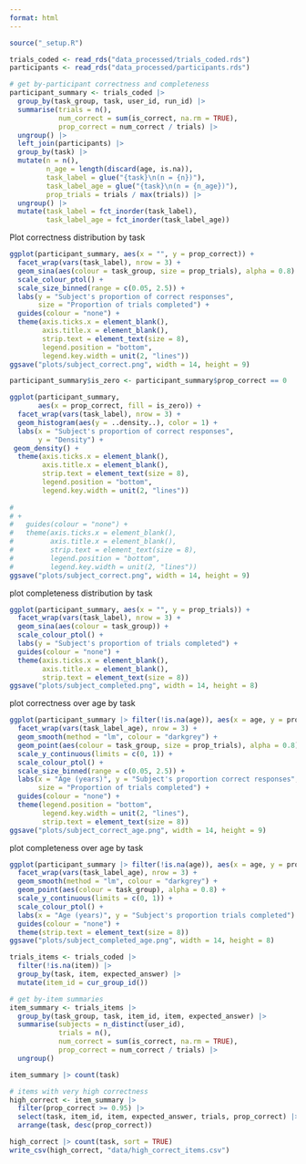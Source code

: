 ```yaml
---
format: html
---
```

  
```r
source("_setup.R")

trials_coded <- read_rds("data_processed/trials_coded.rds")
participants <- read_rds("data_processed/participants.rds")
```

```r
# get by-participant correctness and completeness
participant_summary <- trials_coded |>
  group_by(task_group, task, user_id, run_id) |>
  summarise(trials = n(),
            num_correct = sum(is_correct, na.rm = TRUE),
            prop_correct = num_correct / trials) |>
  ungroup() |>
  left_join(participants) |>
  group_by(task) |>
  mutate(n = n(),
         n_age = length(discard(age, is.na)),
         task_label = glue("{task}\n(n = {n})"),
         task_label_age = glue("{task}\n(n = {n_age})"),
         prop_trials = trials / max(trials)) |>
  ungroup() |>
  mutate(task_label = fct_inorder(task_label),
         task_label_age = fct_inorder(task_label_age))
```

Plot correctness distribution by task

```r
ggplot(participant_summary, aes(x = "", y = prop_correct)) +
  facet_wrap(vars(task_label), nrow = 3) +
  geom_sina(aes(colour = task_group, size = prop_trials), alpha = 0.8) +
  scale_colour_ptol() +
  scale_size_binned(range = c(0.05, 2.5)) +
  labs(y = "Subject's proportion of correct responses",
       size = "Proportion of trials completed") +
  guides(colour = "none") +
  theme(axis.ticks.x = element_blank(),
        axis.title.x = element_blank(),
        strip.text = element_text(size = 8),
        legend.position = "bottom",
        legend.key.width = unit(2, "lines"))
ggsave("plots/subject_correct.png", width = 14, height = 9)
```

```r

participant_summary$is_zero <- participant_summary$prop_correct == 0

ggplot(participant_summary, 
       aes(x = prop_correct, fill = is_zero)) +
  facet_wrap(vars(task_label), nrow = 3) +
  geom_histogram(aes(y = ..density..), color = 1) + 
  labs(x = "Subject's proportion of correct responses", 
       y = "Density") +
 geom_density() + 
  theme(axis.ticks.x = element_blank(),
        axis.title.x = element_blank(),
        strip.text = element_text(size = 8),
        legend.position = "bottom",
        legend.key.width = unit(2, "lines"))
 
# 
# +
#   guides(colour = "none") +
#   theme(axis.ticks.x = element_blank(),
#         axis.title.x = element_blank(),
#         strip.text = element_text(size = 8),
#         legend.position = "bottom",
#         legend.key.width = unit(2, "lines"))
ggsave("plots/subject_correct.png", width = 14, height = 9)
```

plot completeness distribution by task

```r
ggplot(participant_summary, aes(x = "", y = prop_trials)) +
  facet_wrap(vars(task_label), nrow = 3) +
  geom_sina(aes(colour = task_group)) +
  scale_colour_ptol() +
  labs(y = "Subject's proportion of trials completed") +
  guides(colour = "none") +
  theme(axis.ticks.x = element_blank(),
        axis.title.x = element_blank(),
        strip.text = element_text(size = 8))
ggsave("plots/subject_completed.png", width = 14, height = 8)
```

plot correctness over age by task

```r
ggplot(participant_summary |> filter(!is.na(age)), aes(x = age, y = prop_correct)) +
  facet_wrap(vars(task_label_age), nrow = 3) +
  geom_smooth(method = "lm", colour = "darkgrey") +
  geom_point(aes(colour = task_group, size = prop_trials), alpha = 0.8) +
  scale_y_continuous(limits = c(0, 1)) +
  scale_colour_ptol() +
  scale_size_binned(range = c(0.05, 2.5)) +
  labs(x = "Age (years)", y = "Subject's proportion correct responses",
       size = "Proportion of trials completed") +
  guides(colour = "none") +
  theme(legend.position = "bottom",
        legend.key.width = unit(2, "lines"),
        strip.text = element_text(size = 8))
ggsave("plots/subject_correct_age.png", width = 14, height = 9)
```

plot completeness over age by task

```r
ggplot(participant_summary |> filter(!is.na(age)), aes(x = age, y = prop_trials)) +
  facet_wrap(vars(task_label_age), nrow = 3) +
  geom_smooth(method = "lm", colour = "darkgrey") +
  geom_point(aes(colour = task_group), alpha = 0.8) +
  scale_y_continuous(limits = c(0, 1)) +
  scale_colour_ptol() +
  labs(x = "Age (years)", y = "Subject's proportion trials completed") +
  guides(colour = "none") +
  theme(strip.text = element_text(size = 8))
ggsave("plots/subject_completed_age.png", width = 14, height = 8)
```

```r
trials_items <- trials_coded |>
  filter(!is.na(item)) |>
  group_by(task, item, expected_answer) |>
  mutate(item_id = cur_group_id())

# get by-item summaries
item_summary <- trials_items |>
  group_by(task_group, task, item_id, item, expected_answer) |>
  summarise(subjects = n_distinct(user_id),
            trials = n(),
            num_correct = sum(is_correct, na.rm = TRUE),
            prop_correct = num_correct / trials) |>
  ungroup()

item_summary |> count(task)

# items with very high correctness
high_correct <- item_summary |>
  filter(prop_correct >= 0.95) |>
  select(task, item_id, item, expected_answer, trials, prop_correct) |>
  arrange(task, desc(prop_correct))

high_correct |> count(task, sort = TRUE)
write_csv(high_correct, "data/high_correct_items.csv")
```

